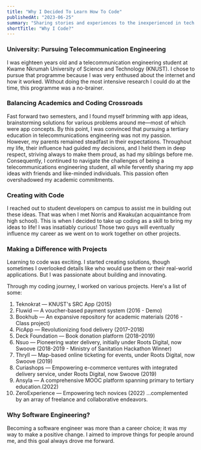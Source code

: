 ```yaml
---
title: "Why I Decided To Learn How To Code"
publishedAt: "2023-06-25"
summary: "Sharing stories and experiences to the inexperienced in tech."
shortTitle: "Why I Code?"
---
```


### University: Pursuing Telecommunication Engineering

I was eighteen years old and a telecommunication engineering student at Kwame Nkrumah University of Science and Technology (KNUST). I chose to pursue that programme because I was very enthused about the internet and how it worked. Without doing the most intensive research I could do at the time, this programme was a no-brainer.

### Balancing Academics and Coding Crossroads

Fast forward two semesters, and I found myself brimming with app ideas, brainstorming solutions for various problems around me—most of which were app concepts. By this point, I was convinced that pursuing a tertiary education in telecommunications engineering was not my passion. However, my parents remained steadfast in their expectations. Throughout my life, their influence had guided my decisions, and I held them in deep respect, striving always to make them proud, as had my siblings before me. Consequently, I continued to navigate the challenges of being a telecommunications engineering student, all while fervently sharing my app ideas with friends and like-minded individuals. This passion often overshadowed my academic commitments.

### Creating with Code

I reached out to student developers on campus to assist me in building out these ideas. That was when I met Norris and Kwaku(an acquaintance from high school). This is when I decided to take up coding as a skill to bring my ideas to life! I was insatiably curious! Those two guys will eventually influence my career as we went on to work together on other projects.

### Making a Difference with Projects

Learning to code was exciting. I started creating solutions, though sometimes I overlooked details like who would use them or their real-world applications. But I was passionate about building and innovating.

Through my coding journey, I worked on various projects. Here's a list of some:

1. Teknokrat — KNUST's SRC App (2015)
2. Fluwid — A voucher-based payment system (2016 - Demo)
3. Bookhub — An expansive repository for academic materials (2016 - Class project)
4. PicApp — Revolutionizing food delivery (2017–2018)
5. Deck Foundation — Book donation platform (2018–2019)
6. Nsuo — Pioneering water delivery, initially under Roots Digital, now Swoove (2018-2019 - Ministry of Sanitation Hackathon Winner)
7. Thryll — Map-based online ticketing for events, under Roots Digital, now Swoove (2019)
8. Curiashops — Empowering e-commerce ventures with integrated delivery service, under Roots Digital, now Swoove (2019)
9. Ansyla — A comprehensive MOOC platform spanning primary to tertiary education.(2022)
10. ZeroExperience — Empowering tech novices (2022)
    ...complemented by an array of freelance and collaborative endeavors.

### Why Software Engineering?

Becoming a software engineer was more than a career choice; it was my way to make a positive change. I aimed to improve things for people around me, and this goal always drove me forward.
